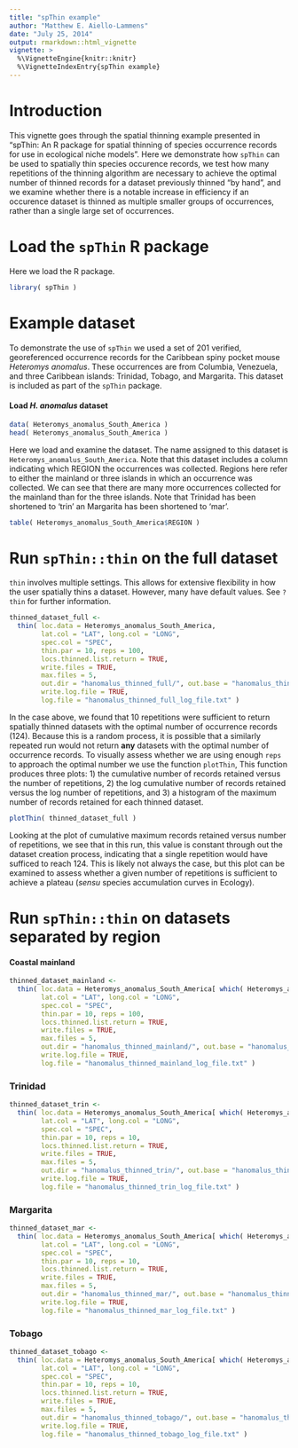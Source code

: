 ```yaml
---
title: "spThin example"
author: "Matthew E. Aiello-Lammens"
date: "July 25, 2014"
output: rmarkdown::html_vignette
vignette: >
  %\VignetteEngine{knitr::knitr}
  %\VignetteIndexEntry{spThin example}
---
```


# Introduction

This vignette goes through the spatial thinning example presented in
"spThin: An R package for spatial thinning of species occurrence records
for use in ecological niche models". Here we demonstrate how `spThin` can
be used to spatially thin species occurence records, we test how many
repetitions of the thinning algorithm are necessary to achieve the optimal
number of thinned records for a dataset previously thinned "by hand", and 
we examine whether there is a notable increase in efficiency if an occurence
dataset is thinned as multiple smaller groups of occurrences, 
rather than a single large set of occurrences.

# Load the `spThin` R package

Here we load the R package.

```r

library( spThin )

```

# Example dataset

To demonstrate the use of `spThin` we used a set of 201 verified, georeferenced
occurrence records for the Caribbean spiny pocket mouse *Heteromys anomalus*. 
These occurrences are from Columbia, Venezuela, and
three Caribbean islands: Trinidad, Tobago, and Margarita. This dataset
is included as part of the `spThin` package.

#### Load *H. anomalus* dataset


```r
data( Heteromys_anomalus_South_America )
head( Heteromys_anomalus_South_America )
```

Here we load and examine the dataset. The name assigned to this dataset
is `Heteromys_anomalus_South_America`.
Note that this dataset includes a column indicating which REGION the 
occurrences was collected. Regions here refer to either the mainland or
three islands in which an occurrence was collected. We can see that
there are many more occurrences collected for the mainland than for
the three islands. Note that Trinidad has been shortened to 'trin'
an Margarita has been shortened to 'mar'.

```r
table( Heteromys_anomalus_South_America$REGION )
```

# Run `spThin::thin` on the full dataset

`thin` involves multiple settings. This allows for extensive 
flexibility in how the user spatially thins a dataset.
However, many have
default values. See `?thin` for further information.

```r
thinned_dataset_full <-
  thin( loc.data = Heteromys_anomalus_South_America, 
        lat.col = "LAT", long.col = "LONG", 
        spec.col = "SPEC", 
        thin.par = 10, reps = 100, 
        locs.thinned.list.return = TRUE, 
        write.files = TRUE, 
        max.files = 5, 
        out.dir = "hanomalus_thinned_full/", out.base = "hanomalus_thinned", 
        write.log.file = TRUE,
        log.file = "hanomalus_thinned_full_log_file.txt" )
```

In the case above, we found that 10 repetitions were sufficient
to return spatially thinned datasets with the optimal number of 
occurrence records (124). Because this is a random process, 
it is possible that a similarly repeated run would not return **any**
datasets with the optimal number of occurrence records. 
To visually assess whether we are using enough `reps` to 
approach the optimal number we use the function `plotThin`,
This function produces three plots: 1) the cumulative number of 
records retained versus the number of repetitions, 2) the log
cumulative number of records retained versus the log number of
repetitions, and 3) a histogram of the maximum number of records
retained for each thinned dataset.

```r
plotThin( thinned_dataset_full )
```

Looking at the plot of cumulative maximum records retained 
versus number of repetitions, we see that in this run, this value
is constant through out the dataset creation process, indicating
that a single repetition would have sufficed to reach 124. This is
likely not always the case, but this plot can be examined to assess
whether a given number of repetitions is sufficient to achieve
a plateau (*sensu* species accumulation curves in Ecology).

# Run `spThin::thin` on datasets separated by region

#### Coastal mainland

```r
thinned_dataset_mainland <-
  thin( loc.data = Heteromys_anomalus_South_America[ which( Heteromys_anomalus_South_America$REGION == "mainland" ) , ], 
        lat.col = "LAT", long.col = "LONG", 
        spec.col = "SPEC", 
        thin.par = 10, reps = 100, 
        locs.thinned.list.return = TRUE, 
        write.files = TRUE, 
        max.files = 5, 
        out.dir = "hanomalus_thinned_mainland/", out.base = "hanomalus_thinned", 
        write.log.file = TRUE,
        log.file = "hanomalus_thinned_mainland_log_file.txt" )
```

### Trinidad

```r
thinned_dataset_trin <-
  thin( loc.data = Heteromys_anomalus_South_America[ which( Heteromys_anomalus_South_America$REGION == "trin" ) , ], 
        lat.col = "LAT", long.col = "LONG", 
        spec.col = "SPEC", 
        thin.par = 10, reps = 10, 
        locs.thinned.list.return = TRUE, 
        write.files = TRUE, 
        max.files = 5, 
        out.dir = "hanomalus_thinned_trin/", out.base = "hanomalus_thinned", 
        write.log.file = TRUE,
        log.file = "hanomalus_thinned_trin_log_file.txt" )
```

### Margarita

```r
thinned_dataset_mar <-
  thin( loc.data = Heteromys_anomalus_South_America[ which( Heteromys_anomalus_South_America$REGION == "mar" ) , ], 
        lat.col = "LAT", long.col = "LONG", 
        spec.col = "SPEC", 
        thin.par = 10, reps = 10, 
        locs.thinned.list.return = TRUE, 
        write.files = TRUE, 
        max.files = 5, 
        out.dir = "hanomalus_thinned_mar/", out.base = "hanomalus_thinned", 
        write.log.file = TRUE,
        log.file = "hanomalus_thinned_mar_log_file.txt" )
```

### Tobago

```r
thinned_dataset_tobago <-
  thin( loc.data = Heteromys_anomalus_South_America[ which( Heteromys_anomalus_South_America$REGION == "tobago" ) , ], 
        lat.col = "LAT", long.col = "LONG", 
        spec.col = "SPEC", 
        thin.par = 10, reps = 10, 
        locs.thinned.list.return = TRUE, 
        write.files = TRUE, 
        max.files = 5, 
        out.dir = "hanomalus_thinned_tobago/", out.base = "hanomalus_thinned", 
        write.log.file = TRUE,
        log.file = "hanomalus_thinned_tobago_log_file.txt" )
```


